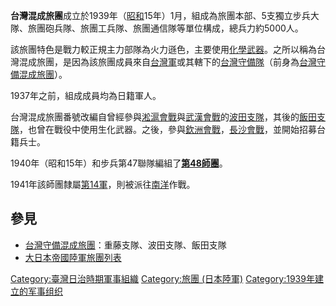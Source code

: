 '''台灣混成旅團'''成立於1939年（[[昭和|昭和]]15年）1月，組成為旅團本部、5支獨立步兵大隊、旅團砲兵隊、旅團工兵隊、旅團通信隊等單位構成，總兵力約5000人。

該旅團特色是戰力較正規主力部隊為火力遜色，主要使用[[化學武器|化學武器]]。之所以稱為台灣混成旅團，是因為該旅團成員來自[[台灣軍|台灣軍]]或其轄下的[[台灣守備隊|台灣守備隊]]（前身為[[台灣守備混成旅團|台灣守備混成旅團]]）。

1937年之前，組成成員均為日籍軍人。

台灣混成旅團番號改編自曾經參與[[淞滬會戰|淞滬會戰]]與[[武漢會戰|武漢會戰]]的[[波田支隊|波田支隊]]，其後的[[飯田支隊|飯田支隊]]，也曾在戰役中使用生化武器。之後，參與[[欽洲會戰|欽洲會戰]]，[[長沙會戰|長沙會戰]]，並開始招募台籍兵士。

1940年（昭和15年）和步兵第47聯隊編組了'''[[第48師團|第48師團]]'''。

1941年該師團隸屬[[第14方面軍_(日本陸軍)|第14軍]]，則被派往[[南洋|南洋]]作戰。

==參見==
*[[台灣守備混成旅團|台灣守備混成旅團]]：重藤支隊、波田支隊、飯田支隊
*[[大日本帝國陸軍旅團列表|大日本帝國陸軍旅團列表]]

[[Category:臺灣日治時期軍事組織|Category:臺灣日治時期軍事組織]]
[[Category:旅團_(日本陸軍)|Category:旅團 (日本陸軍)]]
[[Category:1939年建立的军事组织|Category:1939年建立的军事组织]]